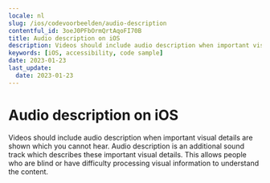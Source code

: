 ```yaml
---
locale: nl
slug: /ios/codevoorbeelden/audio-description
contentful_id: 3oeJ0PFbOrmQrtAqoFI70B
title: Audio description on iOS
description: Videos should include audio description when important visual details are shown which you cannot hear.
keywords: [iOS, accessibility, code sample]
date: 2023-01-23
last_update:
  date: 2023-01-23
---
```


# Audio description on iOS

Videos should include audio description when important visual details are shown which you cannot hear. Audio description is an additional sound track which describes these important visual details. This allows people who are blind or have difficulty processing visual information to understand the content.

<CodeSample id="media-audio-description" platform="ios" locale="nl"/>
